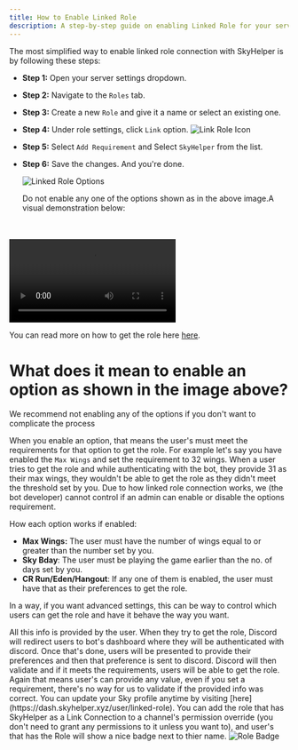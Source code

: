 ```yaml
---
title: How to Enable Linked Role
description: A step-by-step guide on enabling Linked Role for your server
---
```



The most simplified way to enable linked role connection with SkyHelper is by following these steps:

- **Step 1:** Open your server settings dropdown.
- **Step 2:** Navigate to the `Roles` tab.
- **Step 3:** Create a new `Role` and give it a name or select an existing one.
- **Step 4:** Under role settings, click `Link` option.
  <Image src="/linked-role/role-link-icon.png" alt="Link Role Icon" height={150} width={150} />
- **Step 5:** Select `Add Requirement` and Select `SkyHelper` from the list.
- **Step 6:** Save the changes. And you're done.

  <Image src="/linked-role/connection-options.png" alt="Linked Role Options" height={300} width={300} />
  <br />

  <Callout type="warning">Do not enable any one of the options shown as in the above image.</Callout>A visual demonstration below:

<br />
<br />

<video width={500} height={500} controls preload="auto">
  <source src="/linked-role/setup-role.mp4" type="video/mp4" />
</video>

You can read more on how to get the role here [here](/linked-role/how-to-link).

# What does it mean to enable an option as shown in the image above?

<Callout type="warning">We recommend not enabling any of the options if you don't want to complicate the process</Callout>

When you enable an option, that means the user's must meet the requirements for that option to get the role. For example let's say
you have enabled the `Max Wings` and set the requirement to 32 wings. When a user tries to get the role and while authenticating
with the bot, they provide 31 as their max wings, they wouldn't be able to get the role as they didn't meet the threshold set by
you. Due to how linked role connection works, we (the bot developer) cannot control if an admin can enable or disable the options requirement.

How each option works if enabled:

- **Max Wings:** The user must have the number of wings equal to or greater than the number set by you.
- **Sky Bday**: The user must be playing the game earlier than the no. of days set by you.
- **CR Run/Eden/Hangout**: If any one of them is enabled, the user must have that as their preferences to get the role.

In a way, if you want advanced settings, this can be way to control which users can get the role and have it behave the way you want.

<Callout type="info">
  All this info is provided by the user. When they try to get the role, Discord will redirect users to bot's dashboard where they
  will be authenticated with discord. Once that's done, users will be presented to provide their preferences and then that
  preference is sent to discord. Discord will then validate and if it meets the requirements, users will be able to get the role.
  Again that means user's can provide any value, even if you set a requirement, there's no way for us to validate if the provided
  info was correct. You can update your Sky profile anytime by visiting [here](https://dash.skyhelper.xyz/user/linked-role).
</Callout>

<Callout type="info">
  You can add the role that has SkyHelper as a Link Connection to a channel's permission override (you don't need to grant any
  permissions to it unless you want to), and user's that has the Role will show a nice badge next to thier name.
  <Image src="/linked-role/chat-tag.png" alt="Role Badge" height={200} width={300} />
</Callout>
